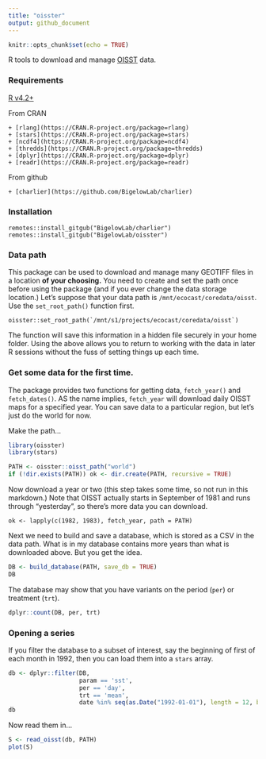 ```yaml
---
title: "oisster"
output: github_document
---
```


```r
knitr::opts_chunk$set(echo = TRUE)
```

R tools to download and manage [OISST](https://psl.noaa.gov/data/gridded/data.noaa.oisst.v2.highres.html) data.

### Requirements

[R v4.2+](https://www.r-project.org/)

From CRAN

    + [rlang](https://CRAN.R-project.org/package=rlang)
    + [stars](https://CRAN.R-project.org/package=stars)
    + [ncdf4](https://CRAN.R-project.org/package=ncdf4)
    + [thredds](https://CRAN.R-project.org/package=thredds)
    + [dplyr](https://CRAN.R-project.org/package=dplyr)
    + [readr](https://CRAN.R-project.org/package=readr)
    
From github

    + [charlier](https://github.com/BigelowLab/charlier)
    
### Installation

```
remotes::install_gitgub("BigelowLab/charlier")
remotes::install_gitgub("BigelowLab/oisster")
```

### Data path

This package can be used to download and manage many GEOTIFF files in a location **of your choosing.** You need to create and set the path once before using the package (and if you ever change the data storage location.)  Let's suppose that your data path is `/mnt/ecocast/coredata/oisst`.  Use the `set_root_path()` function first.

```
oisster::set_root_path(`/mnt/s1/projects/ecocast/coredata/oisst`)
```

The function will save this information in a hidden file securely in your home folder. Using the above allows you to return to working with the data in later R sessions without the fuss of setting things up each time.  

### Get some data for the first time.

The package provides two functions for getting data, `fetch_year()` and `fetch_dates()`.  AS the name implies, `fetch_year` will download daily OISST maps for a specified year.  You can save data to a particular region, but let's just do the world for now.

Make the path...

```r
library(oisster)
library(stars)

PATH <- oisster::oisst_path("world")
if (!dir.exists(PATH)) ok <- dir.create(PATH, recursive = TRUE)
```

Now download a year or two (this step takes some time, so not run in this markdown.) Note that OISST actually starts in September of 1981 and runs through "yesterday", so there's more data you can download.

```
ok <- lapply(c(1982, 1983), fetch_year, path = PATH)
```

Next we need to build and save a database, which is stored as a CSV in the data path.  What is in my database contains more years than what is downloaded above.  But you get the idea.

```r
DB <- build_database(PATH, save_db = TRUE)
DB
```

The database may show that you have variants on the period (`per`) or treatment (`trt`).

```r
dplyr::count(DB, per, trt)
```
### Opening a series

If you filter the database to a subset of interest, say the beginning of first of each month in 1992, then you can load them into a `stars` array.

```r
db <- dplyr::filter(DB,
                    param == 'sst',
                    per == 'day',
                    trt == 'mean',
                    date %in% seq(as.Date("1992-01-01"), length = 12, by = "month"))
db
```


Now read them in...

```r
S <- read_oisst(db, PATH)
plot(S)
```